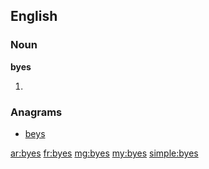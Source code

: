 ==English==

===Noun===
'''byes'''

# {{plural of|bye}}

===Anagrams===
* [[beys#English|beys]]

[[ar:byes]]
[[fr:byes]]
[[mg:byes]]
[[my:byes]]
[[simple:byes]]